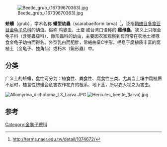 [[File:Beetle_grub_(16739670363).jpg|thumb]]

'''蛴螬'''（grub），学术名称 '''螬型幼蟲'''（scarabaeiform larva）<ref>http://terms.naer.edu.tw/detail/1074672/</ref>，泛指[[鞘翅目|鞘翅目]][[多食亚目|多食亚目]][[金龟子总科|金龟子总科]]的幼虫。俗称 鸡婆虫、土蚕 或台湾口语称的 '''雞母蟲'''，狭义上只限金龟子科（含兜蟲亞科）、鍬形蟲科的幼虫，主要因农家观察到母鸡常在农地土裡啄食金龟子幼虫而得名。外型乳白而肥胖，常蜷曲呈C字形，栖息于腐植质丰富的腐植土（金龟子、独角仙）或朽木（鍬形蟲）中。

== 分类 ==
广义上的蛴螬，食性可分为：植食性、粪食性、腐食性三类。尤其当土壤中腐植质不足时，植食性蛴螬会危害农作花卉的根系、地下茎，所以农人视之为害虫。




[[File:Allomyrina_dichotoma_L3_Larva.JPG|thumb]]
[[File:Hercules_beetle_(larva).jpg|thumb]]

== 参考 ==
<references/>

[[Category:金龜子總科|Category:金龜子總科]]